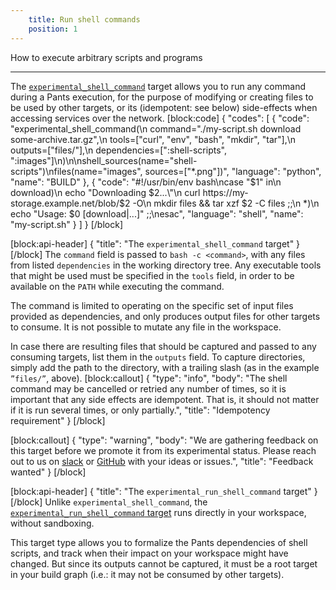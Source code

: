 ```yaml
---
    title: Run shell commands
    position: 1
---
```


How to execute arbitrary scripts and programs

---

The [`experimental_shell_command`](doc:reference-experimental_shell_command) target allows you to run any command during a Pants execution, for the purpose of modifying or creating files to be used by other targets, or its (idempotent: see below) side-effects when accessing services over the network.
[block:code]
{
  "codes": [
    {
      "code": "experimental_shell_command(\n    command=\"./my-script.sh download some-archive.tar.gz\",\n    tools=[\"curl\", \"env\", \"bash\", \"mkdir\", \"tar\"],\n    outputs=[\"files/\"],\n    dependencies=[\":shell-scripts\", \":images\"]\n)\n\nshell_sources(name=\"shell-scripts\")\nfiles(name=\"images\", sources=[\"*.png\"])",
      "language": "python",
      "name": "BUILD"
    },
    {
      "code": "#!/usr/bin/env bash\ncase \"$1\" in\n    download)\n        echo \"Downloading $2...\"\n        curl https://my-storage.example.net/blob/$2 -O\n        mkdir files && tar xzf $2 -C files ;;\n     *)\n        echo \"Usage: $0 [download|...]\" ;;\nesac",
      "language": "shell",
      "name": "my-script.sh"
    }
  ]
}
[/block]

[block:api-header]
{
  "title": "The `experimental_shell_command` target"
}
[/block]
The `command` field is passed to `bash -c <command>`, with any files from listed `dependencies` in the working directory tree. Any executable tools that might be used must be specified in the `tools` field, in order to be available on the `PATH` while executing the command.

The command is limited to operating on the specific set of input files provided as dependencies, and only produces output files for other targets to consume. It is not possible to mutate any file in the workspace.

In case there are resulting files that should be captured and passed to any consuming targets, list them in the `outputs` field. To capture directories, simply add the path to the directory, with a trailing slash (as in the example `”files/”`, above).
[block:callout]
{
  "type": "info",
  "body": "The shell command may be cancelled or retried any number of times, so it is important that any side effects are idempotent. That is, it should not matter if it is run several times, or only partially.",
  "title": "Idempotency requirement"
}
[/block]

[block:callout]
{
  "type": "warning",
  "body": "We are gathering feedback on this target before we promote it from its experimental status. Please reach out to us on [slack](https://join.slack.com/t/pantsbuild/shared_invite/zt-d0uh0mok-RLvVosDiX6JDpvStH~bFBA) or [GitHub](https://github.com/pantsbuild/pants) with your ideas or issues.",
  "title": "Feedback wanted"
}
[/block]

[block:api-header]
{
  "title": "The `experimental_run_shell_command` target"
}
[/block]
Unlike `experimental_shell_command`, the [`experimental_run_shell_command` target](doc:reference-experimental_run_shell_command) runs directly in your workspace, without sandboxing.

This target type allows you to formalize the Pants dependencies of shell scripts, and track when their impact on your workspace might have changed. But since its outputs cannot be captured, it must be a root target in your build graph (i.e.: it may not be consumed by other targets).
